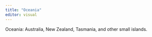 ```yaml
---
title: "Oceania"
editor: visual
---
```


Oceania: Australia, New Zealand, Tasmania, and other small islands.
